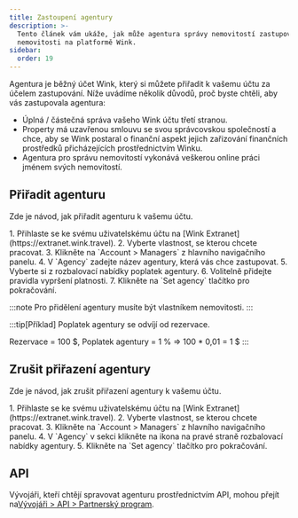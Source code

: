 ```yaml
---
title: Zastoupení agentury
description: >-
  Tento článek vám ukáže, jak může agentura správy nemovitostí zastupovat
  nemovitosti na platformě Wink.
sidebar:
  order: 19
---
```


Agentura je běžný účet Wink, který si můžete přiřadit k vašemu účtu za účelem zastupování. Níže uvádíme několik důvodů, proč byste chtěli, aby vás zastupovala agentura:

* Úplná / částečná správa vašeho Wink účtu třetí stranou.
* Property má uzavřenou smlouvu se svou správcovskou společností a chce, aby se Wink postaral o finanční aspekt jejich zařizování finančních prostředků přicházejících prostřednictvím Winku.
* Agentura pro správu nemovitostí vykonává veškerou online práci jménem svých nemovitostí.

## Přiřadit agenturu

Zde je návod, jak přiřadit agenturu k vašemu účtu.

<Steps>
  1. Přihlaste se ke svému uživatelskému účtu na [Wink Extranet](https://extranet.wink.travel).
  2. Vyberte vlastnost, se kterou chcete pracovat.
  3. Klikněte na `Account > Managers` z hlavního navigačního panelu.
  4. V `Agency` zadejte název agentury, která vás chce zastupovat.
  5. Vyberte si z rozbalovací nabídky poplatek agentury.
  6. Volitelně přidejte pravidla vypršení platnosti.
  7. Klikněte na `Set agency` tlačítko pro pokračování.
</Steps>


:::note
Pro přidělení agentury musíte být vlastníkem nemovitosti. :::

:::tip\[Příklad]
Poplatek agentury se odvíjí od rezervace.

Rezervace = 100 $, Poplatek agentury = 1 % => 100 \* 0,01 = 1 $
:::

## Zrušit přiřazení agentury

Zde je návod, jak zrušit přiřazení agentury k vašemu účtu.

<Steps>
  1. Přihlaste se ke svému uživatelskému účtu na [Wink Extranet](https://extranet.wink.travel).
  2. Vyberte vlastnost, se kterou chcete pracovat.
  3. Klikněte na `Account > Managers` z hlavního navigačního panelu.
  4. V `Agency` v sekci klikněte na <Badge text="x" variant="danger" size="small" /> ikona na pravé straně rozbalovací nabídky agentury.
  5. Klikněte na `Set agency` tlačítko pro pokračování.
</Steps>


## API

Vývojáři, kteří chtějí spravovat agenturu prostřednictvím API, mohou přejít na[Vývojáři > API > Partnerský program](/developers/apis/#affiliate-api).

